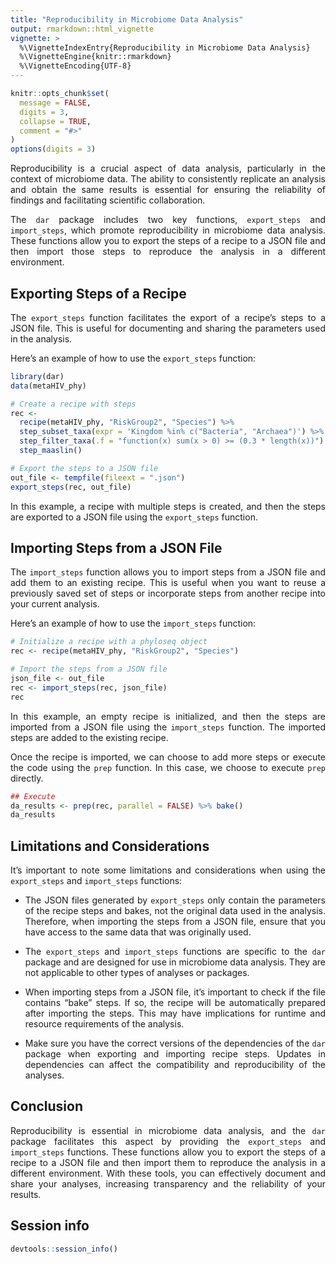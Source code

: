 ```yaml
---
title: "Reproducibility in Microbiome Data Analysis"
output: rmarkdown::html_vignette
vignette: >
  %\VignetteIndexEntry{Reproducibility in Microbiome Data Analysis}
  %\VignetteEngine{knitr::rmarkdown}
  %\VignetteEncoding{UTF-8}
---
```


```r
knitr::opts_chunk$set(
  message = FALSE,
  digits = 3,
  collapse = TRUE,
  comment = "#>"
)
options(digits = 3)
```

<style>
body {
text-align: justify}
</style>

Reproducibility is a crucial aspect of data analysis, particularly in the 
context of microbiome data. The ability to consistently replicate an analysis 
and obtain the same results is essential for ensuring the reliability of 
findings and facilitating scientific collaboration.

The `dar` package includes two key functions, `export_steps` and 
`import_steps`, which promote reproducibility in microbiome data analysis. 
These functions allow you to export the steps of a recipe to a JSON file and 
then import those steps to reproduce the analysis in a different environment.

## Exporting Steps of a Recipe

The `export_steps` function facilitates the export of a recipe's steps to a 
JSON file. This is useful for documenting and sharing the parameters used in 
the analysis.

Here's an example of how to use the `export_steps` function:

```r
library(dar)
data(metaHIV_phy)

# Create a recipe with steps
rec <- 
  recipe(metaHIV_phy, "RiskGroup2", "Species") %>%
  step_subset_taxa(expr = 'Kingdom %in% c("Bacteria", "Archaea")') %>%
  step_filter_taxa(.f = "function(x) sum(x > 0) >= (0.3 * length(x))") %>%
  step_maaslin()

# Export the steps to a JSON file
out_file <- tempfile(fileext = ".json")
export_steps(rec, out_file)
```

In this example, a recipe with multiple steps is created, and then the steps 
are exported to a JSON file using the `export_steps` function.

## Importing Steps from a JSON File

The `import_steps` function allows you to import steps from a JSON file and 
add them to an existing recipe. This is useful when you want to reuse a 
previously saved set of steps or incorporate steps from another recipe into 
your current analysis.

Here's an example of how to use the `import_steps` function:

```r
# Initialize a recipe with a phyloseq object
rec <- recipe(metaHIV_phy, "RiskGroup2", "Species")

# Import the steps from a JSON file
json_file <- out_file
rec <- import_steps(rec, json_file)
rec
```

In this example, an empty recipe is initialized, and then the steps are 
imported from a JSON file using the `import_steps` function. The imported steps 
are added to the existing recipe.

Once the recipe is imported, we can choose to add more steps or execute the code 
using the `prep` function. In this case, we choose to execute `prep` directly.

```r
## Execute
da_results <- prep(rec, parallel = FALSE) %>% bake()
da_results
```

## Limitations and Considerations

It's important to note some limitations and considerations when using the 
`export_steps` and `import_steps` functions:

- The JSON files generated by `export_steps` only contain the parameters of the 
recipe steps and bakes, not the original data used in the analysis. Therefore, 
when importing the steps from a JSON file, ensure that you have access to the 
same data that was originally used.

- The `export_steps` and `import_steps` functions are specific to the `dar` 
package and are designed for use in microbiome data analysis. They are not 
applicable to other types of analyses or packages.

- When importing steps from a JSON file, it's important to check if the file 
contains "bake" steps. If so, the recipe will be automatically prepared after 
importing the steps. This may have implications for runtime and resource 
requirements of the analysis.

- Make sure you have the correct versions of the dependencies of the `dar` 
package when exporting and importing recipe steps. Updates in dependencies can 
affect the compatibility and reproducibility of the analyses.

## Conclusion

Reproducibility is essential in microbiome data analysis, and the `dar` package 
facilitates this aspect by providing the `export_steps` and `import_steps` 
functions. These functions allow you to export the steps of a recipe to a JSON 
file and then import them to reproduce the analysis in a different environment. 
With these tools, you can effectively document and share your analyses, 
increasing transparency and the reliability of your results.

## Session info

```r
devtools::session_info()
```